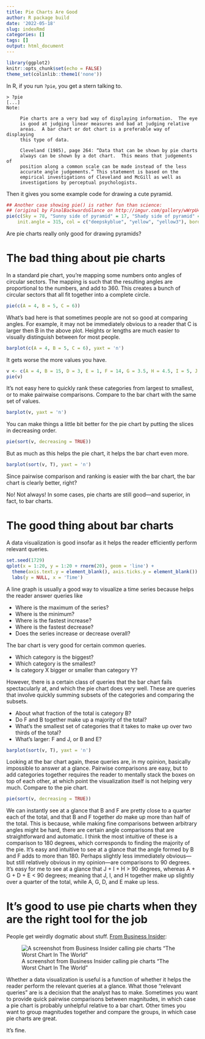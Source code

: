```yaml
---
title: Pie Charts Are Good
author: R package build
date: '2022-05-18'
slug: indexRmd
categories: []
tags: []
output: html_document
---
```

```r
library(ggplot2)
knitr::opts_chunk$set(echo = FALSE)
theme_set(colinlib::theme1('none'))
```



In R, if you run `?pie`, you get a stern talking to.

```text
> ?pie
[...]
Note:

     Pie charts are a very bad way of displaying information.  The eye
     is good at judging linear measures and bad at judging relative
     areas.  A bar chart or dot chart is a preferable way of displaying
     this type of data.

     Cleveland (1985), page 264: “Data that can be shown by pie charts
     always can be shown by a dot chart.  This means that judgements of
     position along a common scale can be made instead of the less
     accurate angle judgements.” This statement is based on the
     empirical investigations of Cleveland and McGill as well as
     investigations by perceptual psychologists.
```

Then it gives you some example code for drawing a cute pyramid.

```r
## Another case showing pie() is rather fun than science:
## (original by FinalBackwardsGlance on http://imgur.com/gallery/wWrpU4X)
pie(c(Sky = 78, "Sunny side of pyramid" = 17, "Shady side of pyramid" = 5),
    init.angle = 315, col = c("deepskyblue", "yellow", "yellow3"), border = FALSE)
```

Are pie charts really only good for drawing pyramids?

# The bad thing about pie charts

In a standard pie chart, you're mapping some numbers onto angles of circular sectors. The mapping is such that the resulting angles are proportional to the numbers, and add to 360. This creates a bunch of circular sectors that all fit together into a complete circle.

```r
pie(c(A = 4, B = 5, C = 6))
```

What's bad here is that sometimes people are not so good at comparing angles. For example, it may not be immediately obvious to a reader that C is larger then B in the above plot. Heights or lengths are much easier to visually distinguish between for most people.

```r
barplot(c(A = 4, B = 5, C = 6), yaxt = 'n')
```

It gets worse the more values you have.

```r
v <- c(A = 4, B = 15, D = 3, E = 1, F = 14, G = 3.5, H = 4.5, I = 5, J = 5.5)
pie(v)
```

It's not easy here to quickly rank these categories from largest to smallest, or to make pairwaise comparisons. Compare to the bar chart with the same set of values.

```r
barplot(v, yaxt = 'n')
```

You can make things a little bit better for the pie chart by putting the slices in decreasing order.

```r
pie(sort(v, decreasing = TRUE))
```

But as much as this helps the pie chart, it helps the bar chart even more.

```r
barplot(sort(v, T), yaxt = 'n')
```

Since pairwise comparison and ranking is easier with the bar chart, the bar chart is clearly better, right?

No! Not always! In some cases, pie charts are still good—and superior, in fact, to bar charts.

# The good thing about bar charts

A data visualization is good insofar as it helps the reader efficiently perform relevant queries.
```r
set.seed(1729)
qplot(x = 1:20, y = 1:20 + rnorm(20), geom = 'line') +
  theme(axis.text.y = element_blank(), axis.ticks.y = element_blank()) +
  labs(y = NULL, x = 'Time')
```

A line graph is usually a good way to visualize a time series because helps the reader answer queries like

- Where is the maximum of the series?
- Where is the minimum?
- Where is the fastest increase?
- Where is the fastest decrease?
- Does the series increase or decrease overall?

The bar chart is very good for certain common queries.

- Which category is the biggest?
- Which category is the smallest?
- Is category X bigger or smaller than category Y?

However, there is a certain class of queries that the bar chart fails spectacularly at, and which the pie chart does very well. These are queries that involve quickly summing subsets of the categories and comparing the subsets. 

- About what fraction of the total is category B?
- Do F and B together make up a majority of the total?
- What's the smallest set of categories that it takes to make up over two thirds of the total?
- What's larger: F and J, or B and E?

```r
barplot(sort(v, T), yaxt = 'n')
```

Looking at the bar chart again, these queries are, in my opinion, basically impossible to answer at a glance. Pairwise comparisons are easy, but to add categories together requires the reader to mentally stack the boxes on top of each other, at which point the visualization itself is not helping very much. Compare to the pie chart.

```r
pie(sort(v, decreasing = TRUE))
```

We can instantly see at a glance that B and F are pretty close to a quarter each of the total, and that B and F together _do_ make up more than half of the total. This is because, while making fine comparisons between arbitrary angles might be hard, there are certain angle comparisons that are straightforward and automatic. I think the most intuitive of these is a comparison to 180 degrees, which corresponds to finding the majority of the pie. It's easy and intuitive to see at a glance that the angle formed by B and F adds to more than 180. Perhaps slightly less immediately obvious—but still relatively obvious in my opinion—are comparisons to 90 degrees. It's easy for me to see at a glance that J + I + H > 90 degrees, whereas A + G + D + E < 90 degrees; meaning that J, I, and H together make up slightly over a quarter of the total, while A, G, D, and E make up less.

# It's good to use pie charts when they are the right tool for the job

People get weirdly dogmatic about stuff. [From Business Insider](https://www.businessinsider.com/pie-charts-are-the-worst-2013-6):

![A screenshot from Business Insider calling pie charts "The Worst Chart In The World"](images/Screen Shot 2022-05-18 at 11.02.36 AM.png)

Whether a data visualization is useful is a function of whether it helps the reader perform the relevant queries at a glance. What those "relevant queries" are is a decision that the analyst has to make. Sometimes you want to provide quick pairwise comparisons between magnitudes, in which case a pie chart is probably unhelpful relative to a bar chart. Other times you want to group magnitudes together and compare the groups, in which case pie charts are great.

It's fine.